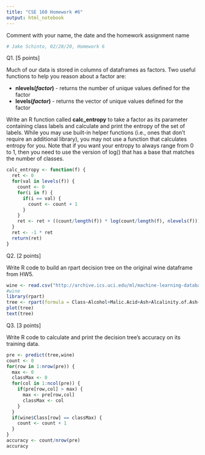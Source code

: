 ```yaml
---
title: "CSE 160 Homework #6"
output: html_notebook
---
```


Comment with your name, the date and the homework assignment name
```r
# Jake Schinto, 02/28/20, Homework 6
```


Q1.  [5 points]

Much of our data is stored in columns of dataframes as factors.  Two useful functions to help you reason about a factor are:

- **nlevels(*factor*)** - returns the number of unique values defined for the factor
- **levels(*factor*)** - returns the vector of unique values defined for the factor

Write an R function called **calc_entropy** to take a factor as its parameter containing class labels and calculate and print the entropy of the set of labels.  While you may use built-in helper functions (i.e., ones that don't require an additional library), you may not use a function that calculates entropy for you.  Note that if you want your entropy to always range from 0 to 1, then you need to use the version of log() that has a base that matches the number of classes.

```r

calc_entropy <- function(f) {
  ret <- 0
  for(val in levels(f)) {
    count <- 0
    for(i in f) {
      if(i == val) {
        count <- count + 1
      }
    }
    ret <- ret + ((count/length(f)) * log(count/length(f), nlevels(f)))
  }
  ret <- -1 * ret
  return(ret)
}

```

Q2. [2 points]  

Write R code to build an rpart decision tree on the original wine dataframe from HW5. 

```r

wine <- read.csv("http://archive.ics.uci.edu/ml/machine-learning-databases/wine/wine.data", header = FALSE, col.names = c("Class","Alcohol", "Malic.Acid", "Ash", "Alcalinity.of.Ash", "Magnesium", "Total.Phenols", "Flavanoids", "Nonflavanoid.Phenols", "Proanthocyanins", "Color.Intensity", "Hue", "Diluted.Wines.Measure", "Proline"))
#wine
library(rpart)
tree <- rpart(formula = Class~Alcohol+Malic.Acid+Ash+Alcalinity.of.Ash+Magnesium+Total.Phenols+Flavanoids+Nonflavanoid.Phenols+Proanthocyanins+Color.Intensity+Hue+Diluted.Wines.Measure+Proline, data = wine, method = "class")
plot(tree)
text(tree)

```

Q3. [3 points]

Write R code to calculate and print the decision tree's accuracy on its training data.

```r
pre <- predict(tree,wine)
count <- 0
for(row in 1:nrow(pre)) {
  max <- 0
  classMax <- 0
  for(col in 1:ncol(pre)) {
    if(pre[row,col] > max) {
      max <- pre[row,col]
      classMax <- col
    }
  }
  if(wine$Class[row] == classMax) {
    count <- count + 1
  }
}
accuracy <- count/nrow(pre)
accuracy
```


